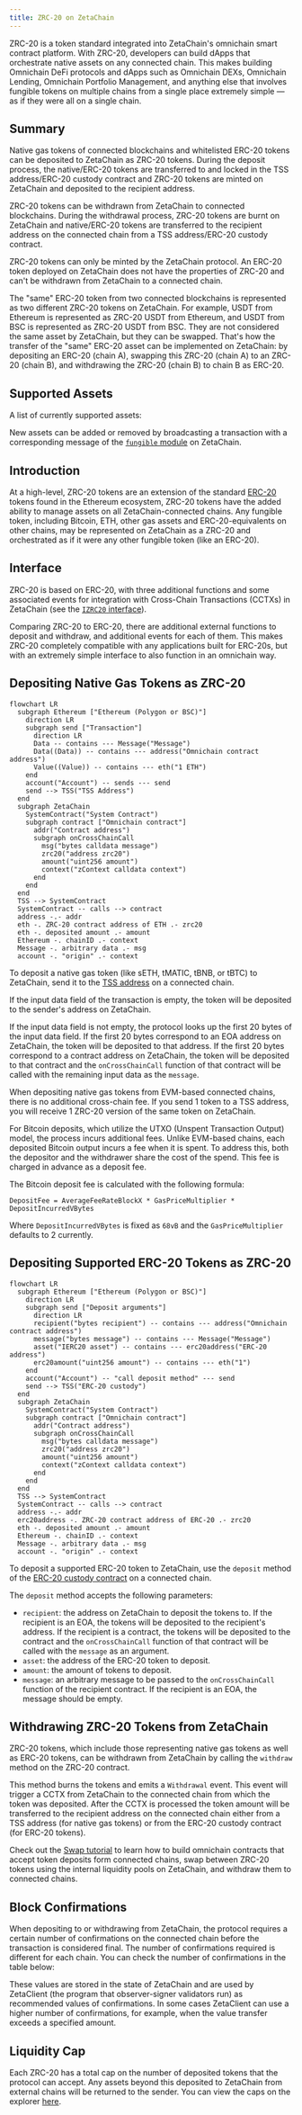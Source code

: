 ```yaml
---
title: ZRC-20 on ZetaChain
---
```



ZRC-20 is a token standard integrated into ZetaChain's omnichain smart contract
platform. With ZRC-20, developers can build dApps that orchestrate native assets
on any connected chain. This makes building Omnichain DeFi protocols and dApps
such as Omnichain DEXs, Omnichain Lending, Omnichain Portfolio Management, and
anything else that involves fungible tokens on multiple chains from a single
place extremely simple — as if they were all on a single chain.

## Summary

Native gas tokens of connected blockchains and whitelisted ERC-20 tokens can be
deposited to ZetaChain as ZRC-20 tokens. During the deposit process, the
native/ERC-20 tokens are transferred to and locked in the TSS address/ERC-20
custody contract and ZRC-20 tokens are minted on ZetaChain and deposited to the
recipient address.

ZRC-20 tokens can be withdrawn from ZetaChain to connected blockchains. During
the withdrawal process, ZRC-20 tokens are burnt on ZetaChain and native/ERC-20
tokens are transferred to the recipient address on the connected chain from a
TSS address/ERC-20 custody contract.

ZRC-20 tokens can only be minted by the ZetaChain protocol. An ERC-20 token
deployed on ZetaChain does not have the properties of ZRC-20 and can't be
withdrawn from ZetaChain to a connected chain.

The "same" ERC-20 token from two connected blockchains is represented as two
different ZRC-20 tokens on ZetaChain. For example, USDT from Ethereum is
represented as ZRC-20 USDT from Ethereum, and USDT from BSC is represented as
ZRC-20 USDT from BSC. They are not considered the same asset by ZetaChain, but
they can be swapped. That's how the transfer of the "same" ERC-20 asset can be
implemented on ZetaChain: by depositing an ERC-20 (chain A), swapping this
ZRC-20 (chain A) to an ZRC-20 (chain B), and withdrawing the ZRC-20 (chain B) to
chain B as ERC-20.

## Supported Assets

A list of currently supported assets:

<ForeignCoinsTable />

New assets can be added or removed by broadcasting a transaction with a
corresponding message of the [`fungible`
module](/architecture/modules/fungible/messages/) on ZetaChain.

## Introduction

At a high-level, ZRC-20 tokens are an extension of the standard
[ERC-20](https://ethereum.org/en/developers/docs/standards/tokens/erc-20/)
tokens found in the Ethereum ecosystem, ZRC-20 tokens have the added ability to
manage assets on all ZetaChain-connected chains. Any fungible token, including
Bitcoin, ETH, other gas assets and ERC-20-equivalents on other chains, may be
represented on ZetaChain as a ZRC-20 and orchestrated as if it were any other
fungible token (like an ERC-20).

## Interface

ZRC-20 is based on ERC-20, with three additional functions and some associated
events for integration with Cross-Chain Transactions (CCTXs) in ZetaChain (see
the [`IZRC20`
interface](https://github.com/zeta-chain/protocol-contracts/blob/main/contracts/zevm/interfaces/IZRC20.sol)).

Comparing ZRC-20 to ERC-20, there are additional external functions to deposit
and withdraw, and additional events for each of them. This makes ZRC-20
completely compatible with any applications built for ERC-20s, but with an
extremely simple interface to also function in an omnichain way.

## Depositing Native Gas Tokens as ZRC-20

```mermaid
flowchart LR
  subgraph Ethereum ["Ethereum (Polygon or BSC)"]
    direction LR
    subgraph send ["Transaction"]
      direction LR
      Data -- contains --- Message("Message")
      Data((Data)) -- contains --- address("Omnichain contract address")
      Value((Value)) -- contains --- eth("1 ETH")
    end
    account("Account") -- sends --- send
    send --> TSS("TSS Address")
  end
  subgraph ZetaChain
    SystemContract("System Contract")
    subgraph contract ["Omnichain contract"]
      addr("Contract address")
      subgraph onCrossChainCall
        msg("bytes calldata message")
        zrc20("address zrc20")
        amount("uint256 amount")
        context("zContext calldata context")
      end
    end
  end
  TSS --> SystemContract
  SystemContract -- calls --> contract
  address -.- addr
  eth -. ZRC-20 contract address of ETH .- zrc20
  eth -. deposited amount .- amount
  Ethereum -. chainID .- context
  Message -. arbitrary data .- msg
  account -. "origin" .- context
```

To deposit a native gas token (like sETH, tMATIC, tBNB, or tBTC) to ZetaChain,
send it to the [TSS address](/reference/network/contracts) on a connected chain.

If the input data field of the transaction is empty, the token will be deposited
to the sender's address on ZetaChain.

If the input data field is not empty, the protocol looks up the first 20 bytes
of the input data field. If the first 20 bytes correspond to an EOA address on
ZetaChain, the token will be deposited to that address. If the first 20 bytes
correspond to a contract address on ZetaChain, the token will be deposited to
that contract and the `onCrossChainCall` function of that contract will be
called with the remaining input data as the `message`.

When depositing native gas tokens from EVM-based connected chains, there is no
additional cross-chain fee. If you send 1 token to a TSS address, you will
receive 1 ZRC-20 version of the same token on ZetaChain.

For Bitcoin deposits, which utilize the UTXO (Unspent Transaction Output) model,
the process incurs additional fees. Unlike EVM-based chains, each deposited
Bitcoin output incurs a fee when it is spent. To address this, both the
depositor and the withdrawer share the cost of the spend. This fee is charged in
advance as a deposit fee.

The Bitcoin deposit fee is calculated with the following formula:

```
DepositFee = AverageFeeRateBlockX * GasPriceMultiplier * DepositIncurredVBytes
```

Where `DepositIncurredVBytes` is fixed as `68vB` and the `GasPriceMultiplier`
defaults to 2 currently.

## Depositing Supported ERC-20 Tokens as ZRC-20

```mermaid
flowchart LR
  subgraph Ethereum ["Ethereum (Polygon or BSC)"]
    direction LR
    subgraph send ["Deposit arguments"]
      direction LR
      recipient("bytes recipient") -- contains --- address("Omnichain contract address")
      message("bytes message") -- contains --- Message("Message")
      asset("IERC20 asset") -- contains --- erc20address("ERC-20 address")
      erc20amount("uint256 amount") -- contains --- eth("1")
    end
    account("Account") -- "call deposit method" --- send
    send --> TSS("ERC-20 custody")
  end
  subgraph ZetaChain
    SystemContract("System Contract")
    subgraph contract ["Omnichain contract"]
      addr("Contract address")
      subgraph onCrossChainCall
        msg("bytes calldata message")
        zrc20("address zrc20")
        amount("uint256 amount")
        context("zContext calldata context")
      end
    end
  end
  TSS --> SystemContract
  SystemContract -- calls --> contract
  address -.- addr
  erc20address -. ZRC-20 contract address of ERC-20 .- zrc20
  eth -. deposited amount .- amount
  Ethereum -. chainID .- context
  Message -. arbitrary data .- msg
  account -. "origin" .- context
```

To deposit a supported ERC-20 token to ZetaChain, use the `deposit` method of
the [ERC-20 custody contract](/reference/network/contracts) on a connected
chain.

The `deposit` method accepts the following parameters:

- `recipient`: the address on ZetaChain to deposit the tokens to. If the
  recipient is an EOA, the tokens will be deposited to the recipient's address.
  If the recipient is a contract, the tokens will be deposited to the contract
  and the `onCrossChainCall` function of that contract will be called with the
  `message` as an argument.
- `asset`: the address of the ERC-20 token to deposit.
- `amount`: the amount of tokens to deposit.
- `message`: an arbitrary message to be passed to the `onCrossChainCall`
  function of the recipient contract. If the recipient is an EOA, the message
  should be empty.

## Withdrawing ZRC-20 Tokens from ZetaChain

ZRC-20 tokens, which include those representing native gas tokens as well as
ERC-20 tokens, can be withdrawn from ZetaChain by calling the `withdraw` method
on the ZRC-20 contract.

This method burns the tokens and emits a `Withdrawal` event. This event will
trigger a CCTX from ZetaChain to the connected chain from which the token was
deposited. After the CCTX is processed the token amount will be transferred to
the recipient address on the connected chain either from a TSS address (for
native gas tokens) or from the ERC-20 custody contract (for ERC-20 tokens).

Check out the [Swap tutorial](/developers/omnichain/tutorials/swap) to learn how
to build omnichain contracts that accept token deposits form connected chains,
swap between ZRC-20 tokens using the internal liquidity pools on ZetaChain, and
withdraw them to connected chains.

## Block Confirmations

When depositing to or withdrawing from ZetaChain, the protocol requires a
certain number of confirmations on the connected chain before the transaction is
considered final. The number of confirmations required is different for each
chain. You can check the number of confirmations in the table below:

<ChainConfirmations />

These values are stored in the state of ZetaChain and are used by ZetaClient
(the program that observer-signer validators run) as recommended values of
confirmations. In some cases ZetaClient can use a higher number of
confirmations, for example, when the value transfer exceeds a specified amount.

## Liquidity Cap

Each ZRC-20 has a total cap on the number of deposited tokens that the protocol
can accept. Any assets beyond this deposited to ZetaChain from external chains
will be returned to the sender. You can view the caps on the explorer
[here](https://explorer.zetachain.com/liquidity).
